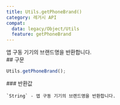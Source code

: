 ```yaml
---
title: Utils.getPhoneBrand()
category: 레거시 API
compat:
  data: legacy/Object/Utils
  feature: getPhoneBrand
---
```


<Section>
  앱 구동 기기의 브랜드명을 반환합니다.
</Section>
<Section>
  ## 구문

  ~~~js
  Utils.getPhoneBrand();
  ~~~

  <Section>
    ### 반환값

    `String` - 앱 구동 기기의 브랜드명을 반환합니다.
  </Section>
</Section>